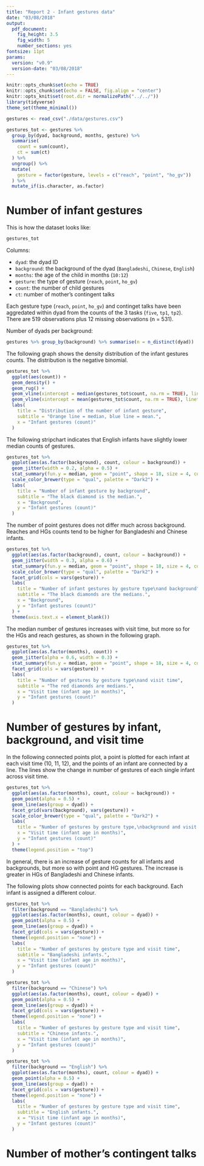 ```yaml
---
title: "Report 2 - Infant gestures data"
date: "03/08/2018"
output: 
  pdf_document: 
    fig_height: 3.5
    fig_width: 5
    number_sections: yes
fontsize: 11pt
params:
  version: "v0.9"
  version-date: "03/08/2018"
---
```


```r
knitr::opts_chunk$set(echo = TRUE)
knitr::opts_chunk$set(echo = FALSE, fig.align = "center")
knitr::opts_knit$set(root.dir = normalizePath("../../"))
library(tidyverse)
theme_set(theme_minimal())
```

```r
gestures <- read_csv("./data/gestures.csv")

gestures_tot <- gestures %>%
  group_by(dyad, background, months, gesture) %>%
  summarise(
    count = sum(count),
    ct = sum(ct)
  ) %>%
  ungroup() %>%
  mutate(
    gesture = factor(gesture, levels = c("reach", "point", "ho_gv"))
  ) %>%
  mutate_if(is.character, as.factor)
```

# Number of infant gestures

This is how the dataset looks like:

```r
gestures_tot
```

Columns:

* `dyad`: the dyad ID
* `background`: the background of the dyad (`Bangladeshi`, `Chinese`, `English`)
* `months`: the age of the child in months (`10:12`)
* `gesture`: the type of gesture (`reach`, `point`, `ho_gv`)
* `count`: the number of child gestures
* `ct`: number of mother's contingent talks

Each gesture type (`reach`, `point`, `ho_gv`) and continget talks have been aggredated within dyad from the counts of the 3 tasks (`five`, `tp1`, `tp2`). There are 519 observations plus 12 missing observations (n = 531).

Number of dyads per background:

```r
gestures %>% group_by(background) %>% summarise(n = n_distinct(dyad))
```

The following graph shows the density distribution of the infant gestures counts. The distribution is the negative binomial.

```r
gestures_tot %>%
  ggplot(aes(count)) +
  geom_density() +
  geom_rug() +
  geom_vline(xintercept = median(gestures_tot$count, na.rm = TRUE), linetype = "dashed", colour = "orange") +
  geom_vline(xintercept = mean(gestures_tot$count, na.rm = TRUE), linetype = "dotted", colour = "blue") +
  labs(
    title = "Distribution of the number of infant gesture",
    subtitle = "Orange line = median, blue line = mean.",
    x = "Infant gestures (count)"
  )
```

The following stripchart indicates that English infants have slightly lower median counts of gestures.

```r
gestures_tot %>%
  ggplot(aes(as.factor(background), count, colour = background)) +
  geom_jitter(width = 0.2, alpha = 0.5) +
  stat_summary(fun.y = median, geom = "point", shape = 18, size = 4, color = "black") +
  scale_color_brewer(type = "qual", palette = "Dark2") +
  labs(
    title = "Number of infant gesture by background",
    subtitle = "The black diamond is the median.",
    x = "Background",
    y = "Infant gestures (count)"
  )
```

The number of point gestures does not differ much across background. Reaches and HGs counts tend to be higher for Bangladeshi and Chinese infants.

```r
gestures_tot %>%
  ggplot(aes(as.factor(background), count, colour = background)) +
  geom_jitter(width = 0.3, alpha = 0.6) +
  stat_summary(fun.y = median, geom = "point", shape = 18, size = 4, color = "black") +
  scale_color_brewer(type = "qual", palette = "Dark2") +
  facet_grid(cols = vars(gesture)) +
  labs(
    title = "Number of infant gestures by gesture type\nand background",
    subtitle = "The black diamonds are the medians.",
    x = "Background",
    y = "Infant gestures (count)"
  ) +
  theme(axis.text.x = element_blank())
```

The median number of gestures increases with visit time, but more so for the HGs and reach gestures, as shown in the following graph.

```r
gestures_tot %>%
  ggplot(aes(as.factor(months), count)) +
  geom_jitter(alpha = 0.6, width = 0.3) +
  stat_summary(fun.y = median, geom = "point", shape = 18, size = 4, color = "red") +
  facet_grid(cols = vars(gesture)) +
  labs(
    title = "Number of gestures by gesture type\nand visit time",
    subtitle = "The red diamonds are medians.",
    x = "Visit time (infant age in months)",
    y = "Infant gestures (count)"
  )
```

# Number of gestures by infant, background, and visit time

In the following connected points plot, a point is plotted for each infant at each visit time (10, 11, 12), and the points of an infant are connected by a line. The lines show the change in number of gestures of each single infant across visit time.

```r
gestures_tot %>%
  ggplot(aes(as.factor(months), count, colour = background)) +
  geom_point(alpha = 0.5) +
  geom_line(aes(group = dyad)) +
  facet_grid(vars(background), vars(gesture)) +
  scale_color_brewer(type = "qual", palette = "Dark2") +
  labs(
    title = "Number of gestures by gesture type,\nbackground and visit time",
    x = "Visit time (infant age in months)",
    y = "Infant gestures (count)"
  ) +
  theme(legend.position = "top")
```

In general, there is an increase of gesture counts for all infants and backgrounds, but more so with point and HG gestures. The increase is greater in HGs of Bangladeshi and Chinese infants.

The following plots show connected points for each background. Each infant is assigned a different colour.

```r
gestures_tot %>%
  filter(background == "Bangladeshi") %>%
  ggplot(aes(as.factor(months), count, colour = dyad)) +
  geom_point(alpha = 0.5) +
  geom_line(aes(group = dyad)) +
  facet_grid(cols = vars(gesture)) +
  theme(legend.position = "none") +
  labs(
    title = "Number of gestures by gesture type and visit time",
    subtitle = "Bangladeshi infants.",
    x = "Visit time (infant age in months)",
    y = "Infant gestures (count)"
  )
```

```r
gestures_tot %>%
  filter(background == "Chinese") %>%
  ggplot(aes(as.factor(months), count, colour = dyad)) +
  geom_point(alpha = 0.5) +
  geom_line(aes(group = dyad)) +
  facet_grid(cols = vars(gesture)) +
  theme(legend.position = "none") +
  labs(
    title = "Number of gestures by gesture type and visit time",
    subtitle = "Chinese infants.",
    x = "Visit time (infant age in months)",
    y = "Infant gestures (count)"
  )
```

```r
gestures_tot %>%
  filter(background == "English") %>%
  ggplot(aes(as.factor(months), count, colour = dyad)) +
  geom_point(alpha = 0.5) +
  geom_line(aes(group = dyad)) +
  facet_grid(cols = vars(gesture)) +
  theme(legend.position = "none") +
  labs(
    title = "Number of gestures by gesture type and visit time",
    subtitle = "English infants.",
    x = "Visit time (infant age in months)",
    y = "Infant gestures (count)"
  )
```

# Number of mother's contingent talks

